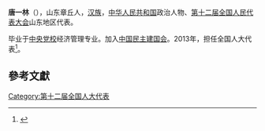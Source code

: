 '''唐一林'''（{{bd|1954年||}}），山东章丘人，[[汉族|汉族]]，[[中华人民共和国|中华人民共和国]]政治人物、[[第十二届全国人民代表大会|第十二届全国人民代表大会]]山东地区代表。

毕业于[[中央党校|中央党校]]经济管理专业。加入[[中国民主建国会|中国民主建国会]]。2013年，担任全国人大代表<ref>{{cite news|title=全国人大代表信息-唐一林|url=http://210.82.31.1:8084/delegate/viewDelegate.action?dbid=121341|accessdate=2013-04-05|newspaper=全国人大网|archive-url=https://web.archive.org/web/20180929164919/http://www.npc.gov.cn/delegate/viewDelegate.action?dbid=121341|archive-date=2018-09-29|dead-url=yes}}</ref>。

==參考文獻==
{{reflist}}
{{中国政治人物小作品}}

[[Category:第十二届全国人大代表|Category:第十二届全国人大代表]]